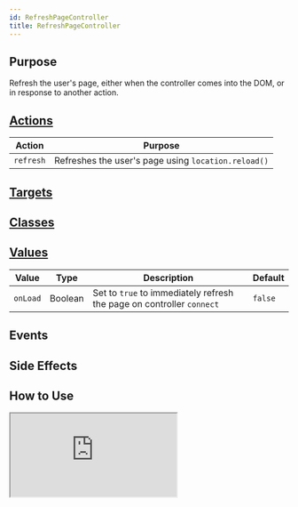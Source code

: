 ```yaml
---
id: RefreshPageController
title: RefreshPageController
---
```




## Purpose

Refresh the user's page, either when the controller comes into the DOM, or in response to another action.


## [Actions](https://stimulus.hotwire.dev/reference/actions)

| Action    | Purpose                                             |
|-----------|-----------------------------------------------------|
| `refresh` | Refreshes the user's page using `location.reload()` |

## [Targets](https://stimulus.hotwire.dev/reference/targets)
<NoTargets/>

## [Classes](https://stimulus.hotwire.dev/reference/classes)
<NoClasses/>

## [Values](https://stimulus.hotwire.dev/reference/values)

| Value    | Type    | Description                                                           | Default |
|----------|---------|-----------------------------------------------------------------------|---------|
| `onLoad` | Boolean | Set to `true` to immediately refresh the page on controller `connect` | `false` |


## Events
<NoEvents/>

## Side Effects
<NoSideEffects/>


## How to Use

<iframe
  src="https:///stimulus-library.netlify.app/controllers/refresh_page_controller.html"
  style={{width: "100%", height: "500px", border: "0", borderRadius: "4px", overflow: "hidden"}}
  sandbox="allow-forms allow-modals allow-popups allow-presentation allow-same-origin allow-scripts"
/>
